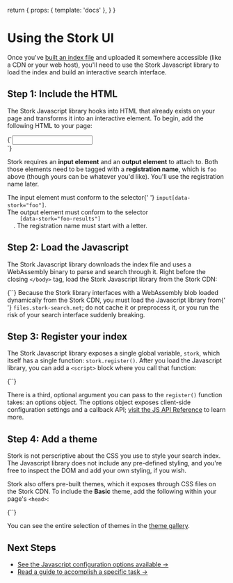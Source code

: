   return {
    props: { template: 'docs' },
  }
}

# Using the Stork UI

Once you've [built an index file](/docs/build) and uploaded it somewhere accessible (like a CDN or your web host), you'll need to use the Stork Javascript library to load the index and build an interactive search interface.

## Step 1: Include the HTML

The Stork Javascript library hooks into HTML that already exists on your page and transforms it into an interactive element. To begin, add the following HTML to your page:

<Codeblock lang="html">
  {`<input data-stork="foo" />
<div data-stork="foo-results"></div>`}
</Codeblock>

Stork requires an **input element** and an **output element** to attach to. Both those elements need to be tagged with a **registration name**, which is `foo` above (though yours can be whatever you'd like). You'll use the registration name later.

<DocsNote>
  The input element must conform to the selector{' '}
  <code>input[data-stork="foo"]</code>.<br />
  The output element must conform to the selector <code>
    [data-stork="foo-results"]
  </code>. The registration name must start with a letter.
</DocsNote>

## Step 2: Load the Javascript

The Stork Javascript library downloads the index file and uses a WebAssembly binary to parse and search through it. Right before the closing `</body>` tag, load the Stork Javascript library from the Stork CDN:

<Codeblock lang="html">
  {`<script src="https://files.stork-search.net/stork.js"></script>`}
</Codeblock>

<DocsNote>
  Because the Stork library interfaces with a WebAssembly blob loaded
  dynamically from the Stork CDN, you must load the Javascript library from{' '}
  <code>files.stork-search.net</code>; do not cache it or preprocess it, or you
  run the risk of your search interface suddenly breaking.
</DocsNote>

## Step 3: Register your index

The Stork Javascript library exposes a single global variable, `stork`, which itself has a single function: `stork.register()`. After you load the Javascript library, you can add a `<script>` block where you call that function:

<Codeblock lang="html">
  {`<script>
    stork.register("foo", "https://your-url.com/index-file");
</script>`}
</Codeblock>

There is a third, optional argument you can pass to the `register()` function takes: an options object. The options object exposes client-side configuration settings and a callback API; [visit the JS API Reference](/docs/js-ref) to learn more.

## Step 4: Add a theme

Stork is not perscriptive about the CSS you use to style your search index. The Javascript library does not include any pre-defined styling, and you're free to inspect the DOM and add your own styling, if you wish.

Stork also offers pre-built themes, which it exposes through CSS files on the Stork CDN. To include the **Basic** theme, add the following within your page's `<head>`:

<Codeblock lang="html">
  {`<link rel="stylesheet" href="https://files.stork-search.net/basic.css" />`}
</Codeblock>

You can see the entire selection of themes in the [theme gallery](/themes).

## Next Steps

- [See the Javascript configuration options available →](/docs/js-ref)
- [Read a guide to accomplish a specific task →](/docs)
